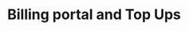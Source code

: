 ---
title: "Billing portal and Top Ups"
description: "Keeping wallets funded is critical for continuous product use. Credyt gives you two complementary ways to support top-ups - both powered by Stripe Checkout.

*If your product includes alternative payment flows that you want to keep, be sure to read about Adjustments*"
---